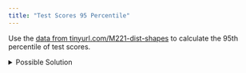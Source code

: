 ```yaml
---
title: "Test Scores 95 Percentile"
---
```


Use the [data from tinyurl.com/M221-dist-shapes](tinyurl.com/M221-dist-shapes) to calculate the 95th percentile of test scores.

<details>

<summary>Possible Solution</summary>

``` excel
=PERCENTILE(A:A,0.95)
```

The 95th percentile of test scores is 97.

</details>

<!--- Adpated from the Sugar Sack weights problem above. --->
